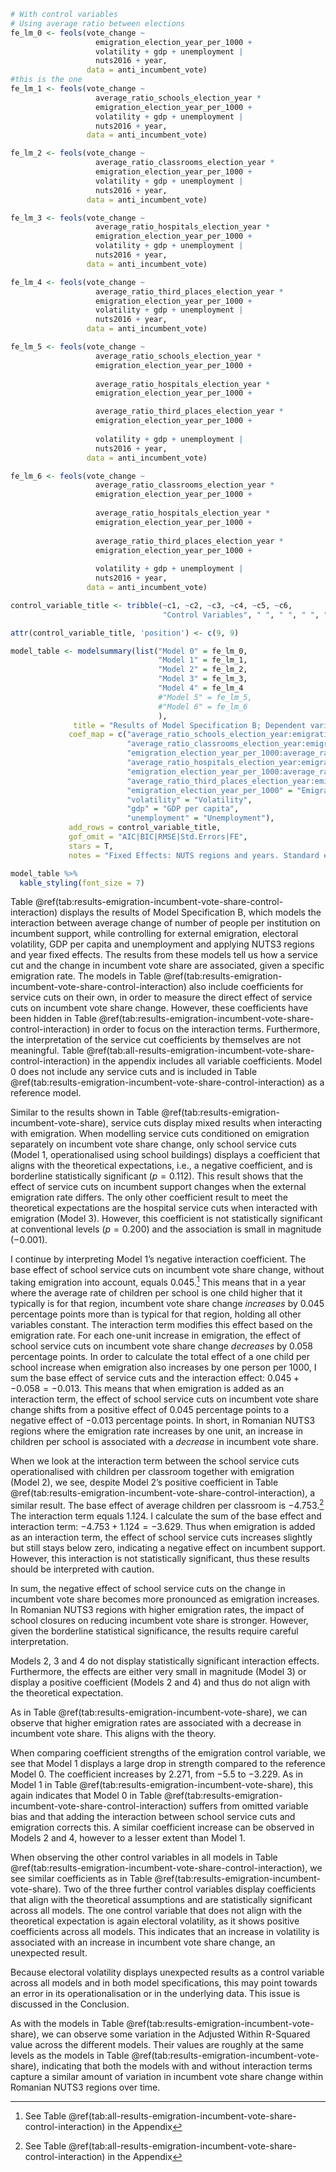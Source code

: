 ```r
# With control variables
# Using average ratio between elections
fe_lm_0 <- feols(vote_change ~
                   emigration_election_year_per_1000 +
                   volatility + gdp + unemployment |
                   nuts2016 + year,
                 data = anti_incumbent_vote)
#this is the one
fe_lm_1 <- feols(vote_change ~
                   average_ratio_schools_election_year *
                   emigration_election_year_per_1000 +
                   volatility + gdp + unemployment |
                   nuts2016 + year,
                 data = anti_incumbent_vote)

fe_lm_2 <- feols(vote_change ~
                   average_ratio_classrooms_election_year *
                   emigration_election_year_per_1000 +
                   volatility + gdp + unemployment |
                   nuts2016 + year,
                 data = anti_incumbent_vote)

fe_lm_3 <- feols(vote_change ~
                   average_ratio_hospitals_election_year *
                   emigration_election_year_per_1000 +
                   volatility + gdp + unemployment |
                   nuts2016 + year,
                 data = anti_incumbent_vote)

fe_lm_4 <- feols(vote_change ~
                   average_ratio_third_places_election_year *
                   emigration_election_year_per_1000 +
                   volatility + gdp + unemployment |
                   nuts2016 + year,
                 data = anti_incumbent_vote)

fe_lm_5 <- feols(vote_change ~
                   average_ratio_schools_election_year *
                   emigration_election_year_per_1000 +
                   
                   average_ratio_hospitals_election_year *
                   emigration_election_year_per_1000 +

                   average_ratio_third_places_election_year *
                   emigration_election_year_per_1000 +
                   
                   volatility + gdp + unemployment |
                   nuts2016 + year,
                 data = anti_incumbent_vote)

fe_lm_6 <- feols(vote_change ~
                   average_ratio_classrooms_election_year *
                   emigration_election_year_per_1000 +
                   
                   average_ratio_hospitals_election_year *
                   emigration_election_year_per_1000 +
                   
                   average_ratio_third_places_election_year *
                   emigration_election_year_per_1000 +
                   
                   volatility + gdp + unemployment |
                   nuts2016 + year,
                 data = anti_incumbent_vote)
```

```r

control_variable_title <- tribble(~c1, ~c2, ~c3, ~c4, ~c5, ~c6,
                                  "Control Variables", " ", " ", " ", " ", " ")

attr(control_variable_title, 'position') <- c(9, 9)

model_table <- modelsummary(list("Model 0" = fe_lm_0,
                                 "Model 1" = fe_lm_1,
                                 "Model 2" = fe_lm_2,
                                 "Model 3" = fe_lm_3,
                                 "Model 4" = fe_lm_4
                                 #"Model 5" = fe_lm_5,
                                 #"Model 6" = fe_lm_6
                                 ),
              title = "Results of Model Specification B; Dependent variable: Change in incumbent vote share",
             coef_map = c("average_ratio_schools_election_year:emigration_election_year_per_1000" = "Avg. Children per School × Emigration since last election",
                          "average_ratio_classrooms_election_year:emigration_election_year_per_1000" = "Avg. Children per Classroom × Emigration since last election",
                          "emigration_election_year_per_1000:average_ratio_hospitals_election_year" = "Avg. People per Hospital × Emigration since last election",
                          "average_ratio_hospitals_election_year:emigration_election_year_per_1000" = "Avg. People per Hospital × Emigration since last election",
                          "emigration_election_year_per_1000:average_ratio_third_places_election_year" = "Avg. People per Third Place × Emigration since last election",
                          "average_ratio_third_places_election_year:emigration_election_year_per_1000" = "Avg. People per Third Place × Emigration since last election",
                          "emigration_election_year_per_1000" = "Emigration since last election",
                          "volatility" = "Volatility",
                          "gdp" = "GDP per capita",
                          "unemployment" = "Unemployment"),
             add_rows = control_variable_title,
             gof_omit = "AIC|BIC|RMSE|Std.Errors|FE",
             stars = T,
             notes = "Fixed Effects: NUTS regions and years. Standard errors are grouped by NUTS3 region and are shown in parentheses.")

model_table %>%
  kable_styling(font_size = 7)
```

<!-- description of model specification B results -->
Table \@ref(tab:results-emigration-incumbent-vote-share-control-interaction) displays the results of Model Specification B, which models the interaction between average change of number of people per institution on incumbent support, while controlling for external emigration, electoral volatility, GDP per capita and unemployment and applying NUTS3 regions and year fixed effects. The results from these models tell us how a service cut and the change in incumbent vote share are associated, given a specific emigration rate. The models in Table \@ref(tab:results-emigration-incumbent-vote-share-control-interaction) also include coefficients for service cuts on their own, in order to measure the direct effect of service cuts on incumbent vote share change. However, these coefficients have been hidden in Table \@ref(tab:results-emigration-incumbent-vote-share-control-interaction) in order to focus on the interaction terms. Furthermore, the interpretation of the service cut coefficients by themselves are not meaningful. Table \@ref(tab:all-results-emigration-incumbent-vote-share-control-interaction) in the appendix includes all variable coefficients. Model 0 does not include any service cuts and is included in Table \@ref(tab:results-emigration-incumbent-vote-share-control-interaction) as a reference model.

Similar to the results shown in Table \@ref(tab:results-emigration-incumbent-vote-share), service cuts display mixed results when interacting with emigration. When modelling service cuts conditioned on emigration separately on incumbent vote share change, only school service cuts (Model 1, operationalised using school buildings) displays a coefficient that aligns with the theoretical expectations, i.e., a negative coefficient, and is borderline statistically significant ($p = 0.112$). This result shows that the effect of service cuts on incumbent support changes when the external emigration rate differs. The only other coefficient result to meet the theoretical expectations are the hospital service cuts when interacted with emigration (Model 3). However, this coefficient is not statistically significant at conventional levels ($p = 0.200$) and the association is small in magnitude ($-0.001$).

<!-- Interpreting interaction terms https://theeffectbook.net/ch-StatisticalAdjustment.html#interaction-terms -->
I continue by interpreting Model 1’s negative interaction coefficient. The base effect of school service cuts on incumbent vote share change, without taking emigration into account, equals $0.045$.^[See Table \@ref(tab:all-results-emigration-incumbent-vote-share-control-interaction) in the Appendix] This means that in a year where the average rate of children per school is one child higher that it typically is for that region, incumbent vote share change *increases* by $0.045$ percentage points more than is typical for that region, holding all other variables constant. The interaction term modifies this effect based on the emigration rate. For each one-unit increase in emigration, the effect of school service cuts on incumbent vote share change *decreases* by $0.058$ percentage points. In order to calculate the total effect of a one child per school increase when emigration also increases by one person per 1000, I sum the base effect of service cuts and the interaction effect: $0.045 + -0.058 = -0.013$. This means that when emigration is added as an interaction term, the effect of school service cuts on incumbent vote share change shifts from a positive effect of $0.045$ percentage points to a negative effect of $-0.013$ percentage points. In short, in Romanian NUTS3 regions where the emigration rate increases by one unit, an increase in children per school is associated with a *decrease* in incumbent vote share.

When we look at the interaction term between the school service cuts operationalised with children per classroom together with emigration (Model 2), we see, despite Model 2’s positive coefficient in Table \@ref(tab:results-emigration-incumbent-vote-share-control-interaction), a similar result. The base effect of average children per classroom is $-4.753$.^[See Table \@ref(tab:all-results-emigration-incumbent-vote-share-control-interaction) in the Appendix] The interaction term equals $1.124$. I calculate the sum of the base effect and interaction term: $-4.753 + 1.124 = -3.629$. Thus when emigration is added as an interaction term, the effect of school service cuts increases slightly but still stays below zero, indicating a negative effect on incumbent support. However, this interaction is not statistically significant, thus these results should be interpreted with caution.

In sum, the negative effect of school service cuts on the change in incumbent vote share becomes more pronounced as emigration increases. In Romanian NUTS3 regions with higher emigration rates, the impact of school closures on reducing incumbent vote share is stronger. However, given the borderline statistical significance, the results require careful interpretation.

Models 2, 3 and 4 do not display statistically significant interaction effects. Furthermore, the effects are either very small in magnitude (Model 3) or display a positive coefficient (Models 2 and 4) and thus do not align with the theoretical expectation.

<!-- control variables -->
As in Table \@ref(tab:results-emigration-incumbent-vote-share), we can observe that higher emigration rates are associated with a decrease in incumbent vote share. This aligns with the theory.

<!-- emigration change in coefficient strength over models: omitted variable bias -->
When comparing coefficient strengths of the emigration control variable, we see that Model 1 displays a large drop in strength compared to the reference Model 0. The coefficient increases by $2.271$, from $-5.5$ to $-3.229$. As in Model 1 in Table \@ref(tab:results-emigration-incumbent-vote-share), this again indicates that Model 0 in Table \@ref(tab:results-emigration-incumbent-vote-share-control-interaction) suffers from omitted variable bias and that adding the interaction between school service cuts and emigration corrects this. A similar coefficient increase can be observed in Models 2 and 4, however to a lesser extent than Model 1.

<!-- control variable coefficient results: do control variables align with theoretical expectations? -->
When observing the other control variables in all models in Table \@ref(tab:results-emigration-incumbent-vote-share-control-interaction), we see similar coefficients as in Table \@ref(tab:results-emigration-incumbent-vote-share). Two of the three further control variables display coefficients that align with the theoretical assumptions and are statistically significant across all models. The one control variable that does not align with the theoretical expectation is again electoral volatility, as it shows positive coefficients across all models. This indicates that an increase in volatility is associated with an increase in incumbent vote share change, an unexpected result.

Because electoral volatility displays unexpected results as a control variable across all models and in both model specifications, this may point towards an error in its operationalisation or in the underlying data. \label{passage:volatility-issue} This issue is discussed in the Conclusion.

<!-- R2 values; https://stats.stackexchange.com/a/401331 -->
As with the models in Table \@ref(tab:results-emigration-incumbent-vote-share), we can observe some variation in the Adjusted Within R-Squared value across the different models. Their values are roughly at the same levels as the models in Table \@ref(tab:results-emigration-incumbent-vote-share), indicating that both the models with and without interaction terms capture a similar amount of variation in incumbent vote share change within Romanian NUTS3 regions over time.
